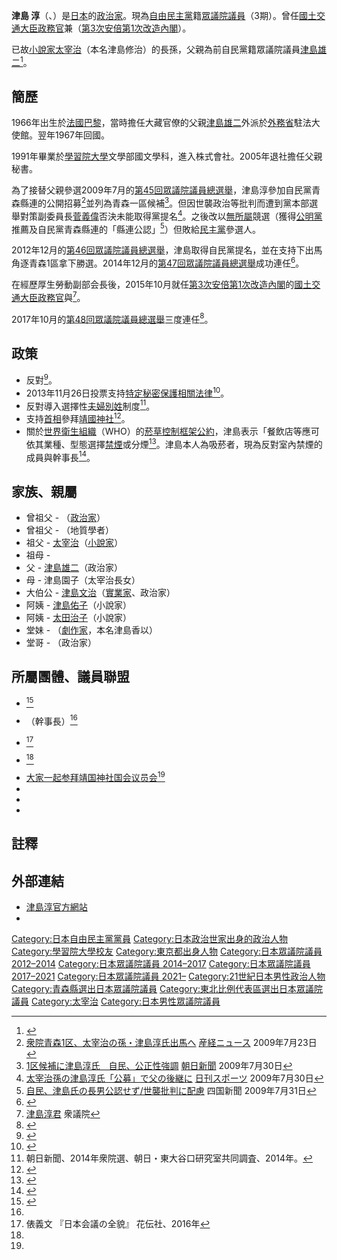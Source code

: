 {{Infobox Officeholder
|name = 津島 淳
|original_name = 
|native_name_lang = 
|image = 
|imagesize = 200px
| office2       = {{JPN}}[[眾議院_(日本)|眾議院]]議員
| term_start2    = 2012年12月16日
| term_end2     = 
|predecessor2   = 
|successor2     = 
|constituency2 = {{Plainlist|
* [[青森縣第1區|青森縣第1區]]（2012-2021）
* [[比例東北區|比例東北區]]（2021年至今）}}
|birth_date = {{birth date and age|1966|10|18}}
|birth_place = {{FRA}}[[巴黎|巴黎]]
|children = 
|parents = [[津島雄二|津島雄二]]（父）<br>津島園子（母）
|relatives = {{link-ja|津島源右衛門|津島源右衛門}}（曾外祖父）<br>{{link-ja|石原初太郎|石原初太郎}}（外曾外祖父）<br>[[太宰治|津島修治]]（外祖父）<br>{{link-ja|津島美知子|津島美知子}}（外祖母）<br>[[津島文治|津島文治]]（外伯祖父）<br>[[津島佑子|津島佑子]]（姨母）<br>[[太田治子|太田治子]]（姨母）<br>{{link-ja|石原燃|石原燃}}（表妹）
|spouse = 
|party = （[[無黨籍|無黨籍]]→）<br>[[自由民主党_(日本)|自由民主党]]
|occupation = 
|alma_mater = [[学習院大学|学習院大学]]文学部国文学科
|website = [http://juntu.web.fc2.com 官方網站]
}}
'''津島 淳'''（{{jpn|j=津島 淳|hg=つしま じゅん}}、{{bd|1966年|10月18日|||catIdx=Tsushima Jun}}）是[[日本|日本]]的[[政治家|政治家]]。現為[[自由民主黨_(日本)|自由民主黨]]籍[[眾議院_(日本)|眾議院議員]]（3期）。曾任[[國土交通大臣政務官|國土交通大臣政務官]]兼{{link-ja|內閣府大臣政務官|内閣府大臣政務官}}（[[第3次安倍內閣_(第1次改造)|第3次安倍第1次改造內閣]]）。

已故[[小說家|小說家]][[太宰治|太宰治]]（本名津島修治）的長孫，父親為前自民黨籍眾議院議員[[津島雄二|津島雄二]]<ref>{{Cite web |url=http://juntu.web.fc2.com/purof.html |title=津島淳オフィシャルサイト |access-date=2020-08-08 |archive-date=2020-11-01 |archive-url=https://web.archive.org/web/20201101224342/http://juntu.web.fc2.com/purof.html |dead-url=no }}</ref>。

== 簡歷 ==
1966年出生於[[法國|法國]][[巴黎|巴黎]]，當時擔任大藏官僚的父親[[津島雄二|津島雄二]]外派於[[日本外務省|外務省]]駐法大使館。翌年1967年回國。

1991年畢業於[[學習院大學|學習院大學]]文學部國文學科，進入株式會社{{link-ja|關電工|関電工}}。2005年退社擔任父親秘書。

為了接替父親參選2009年7月的[[第45屆日本眾議院議員總選舉|第45回眾議院議員總選舉]]，津島淳參加自民黨青森縣連的公開招募<ref>[http://www.iza.ne.jp/news/newsarticle/politics/politicsit/281072/ 衆院青森1区、太宰治の孫・津島淳氏出馬へ] {{Wayback|url=http://www.iza.ne.jp/news/newsarticle/politics/politicsit/281072/ |date=20090904072329 }} [[産経新聞|産経]]ニュース 2009年7月23日</ref>並列為青森一區候補<ref>[http://mytown.asahi.com/aomori/news.php?k_id=02000430907300001 1区候補に津島淳氏　自民、公正性強調] [[朝日新聞|朝日新聞]] 2009年7月30日</ref>。但因世襲政治等批判而遭到黨本部選舉對策副委員長[[菅義偉|菅義偉]]否決未能取得黨提名<ref>[http://archive.fo/yBuy 太宰治孫の津島淳氏「公募」で父の後継に] [[日刊スポーツ|日刊スポーツ]] 2009年7月30日</ref>。之後改以[[無所屬|無所屬]]競選（獲得[[公明黨|公明黨]]推薦及自民黨青森縣連的「縣連公認」<ref>[http://www.shikoku-np.co.jp/national/political/20090731000450 自民、津島氏の長男公認せず/世襲批判に配慮] 四国新聞 2009年7月31日</ref>）但敗給[[民主黨_(日本1998年)|民主黨]]參選人{{link-ja|橫山北斗|横山北斗}}。

2012年12月的[[第46屆日本眾議院議員總選舉|第46回眾議院議員總選舉]]，津島取得自民黨提名，並在{{link-ja|神道政治連盟|神道政治連盟}}支持下出馬角逐青森1區拿下勝選。2014年12月的[[第47屆日本眾議院議員總選舉|第47回眾議院議員總選舉]]成功連任<ref>{{Cite web |url=http://www.asahi.com/senkyo/sousenkyo47/kaihyo/A02.html |title=青森 - 開票速報 - 2014衆院選：朝日新聞デジタル |access-date=2020-08-08 |archive-date=2021-02-04 |archive-url=https://web.archive.org/web/20210204201050/http://www.asahi.com/senkyo/sousenkyo47/kaihyo/A02.html |dead-url=no }}</ref>。

在經歷{{link-ja|自由民主黨政務調査會|自由民主党政務調査会}}厚生勞動副部会長後，2015年10月就任[[第3次安倍內閣_(第1次改造)|第3次安倍第1次改造內閣]]的[[國土交通大臣政務官|國土交通大臣政務官]]與{{link-ja|內閣府大臣政務官|内閣府大臣政務官}}<ref>[http://www.shugiin.go.jp/internet/itdb_giinprof.nsf/html/profile/283.html 津島淳君] {{Wayback|url=http://www.shugiin.go.jp/internet/itdb_giinprof.nsf/html/profile/283.html |date=20191112155752 }} 衆議院</ref>。

2017年10月的[[第48屆日本眾議院議員總選舉|第48回眾議院議員總選舉]]三度連任<ref>{{Cite web |url=http://www.asahi.com/senkyo/senkyo2017/kaihyo/A02.html |title=青森-開票速報-2017衆議院選挙（衆院選）：朝日新聞デジタル |access-date=2020-08-08 |archive-date=2020-10-16 |archive-url=https://web.archive.org/web/20201016231726/http://www.asahi.com/senkyo/senkyo2017/kaihyo/A02.html |dead-url=no }}</ref>。

== 政策 ==
* 反對{{link-ja|女性宮家|女性宮家}}<ref>{{Cite web |url=http://www.senkyo.mainichi.jp/46shu/ |title=毎日新聞2012年衆院選アンケート |accessdate=2020-08-08 |archive-date=2016-02-16 |archive-url=https://web.archive.org/web/20160216090702/http://senkyo.mainichi.jp/46shu/ |dead-url=yes }}</ref>。
* 2013年11月26日投票支持[[特定秘密保護相關法律|特定秘密保護相關法律]]<ref>{{Cite web |url=http://www.tokyo-np.co.jp/feature/himitsuhogo/20131214.pdf |title=特定秘密保護法　国会議員の投票行動 |publisher=[[東京新聞|東京新聞]] |accessdate=2014-12-13 |archive-date=2014-11-26 |archive-url=https://web.archive.org/web/20141126174428/http://www.tokyo-np.co.jp/feature/himitsuhogo/20131214.pdf |dead-url=yes }}</ref>。
* 反對導入選擇性[[夫婦別姓|夫婦別姓]]制度<ref>朝日新聞、2014年衆院選、朝日・東大谷口研究室共同調査、2014年。</ref>。
* 支持[[內閣總理大臣|首相]]參拜[[靖國神社|靖國神社]]<ref>{{Cite web |url=http://www.senkyo.mainichi.jp/47shu/ |title=毎日新聞2014年衆院選アンケート |accessdate=2020-08-08 |archive-date=2016-02-16 |archive-url=https://web.archive.org/web/20160216024916/http://senkyo.mainichi.jp/47shu/ |dead-url=yes }}</ref>。
* 關於[[世界衛生組織|世界衛生組織]]（WHO）的[[菸草控制框架公約|菸草控制框架公約]]，津島表示「餐飲店等應可依其業種、型態選擇[[禁煙|禁煙]]或分煙<ref>{{Cite web |url = http://aaa.umin.jp/data/2009/200908kaitou.pdf |title = 衆議院議員総選挙立候補予定者 タバコ問題アンケート |website = 青森県タバコ問題懇談会 |date = 2009-08-10 |accessdate = 2018-08-12 |archive-date = 2018-08-11 |archive-url = https://web.archive.org/web/20180811231623/http://aaa.umin.jp/data/2009/200908kaitou.pdf |dead-url = no }}</ref>。津島本人為吸菸者，現為反對室內禁煙的{{link-ja|自民黨吸菸議員連盟|自民党たばこ議員連盟}}成員與{{link-ja|冒煙會|もくもく会}}幹事長<ref name="kitaQ201707">{{Cite web |url = http://www.tobacco-control.jp/documents/KitaQ_tobacco_33.pdf |title = 九州市医報（平成29年７月）第720号 - オリンピックと屋内全面禁煙法・条例（その33） |publisher = 北九州市医師会 |date = 2017-07-01 |accessdate = 2018-07-21 |archive-date = 2021-02-05 |archive-url = https://web.archive.org/web/20210205052030/http://www.tobacco-control.jp/documents/KitaQ_tobacco_33.pdf |dead-url = no }}</ref>。

== 家族、親屬 ==
* 曾祖父 - {{link-ja|津島源右衛門|津島源右衛門}}（[[政治家|政治家]]）
* 曾祖父 - {{link-ja|石原初太郎|石原初太郎}}（地質學者）
* 祖父 - [[太宰治|太宰治]]（[[小說家|小說家]]）
* 祖母 - {{link-ja|津島美知子|津島美知子}}
* 父 - [[津島雄二|津島雄二]]（政治家）
* 母 - 津島園子（太宰治長女）
* 大伯公 - [[津島文治|津島文治]]（[[實業家|實業家]]、政治家）
* 阿姨 - [[津島佑子|津島佑子]]（小說家）
* 阿姨 - [[太田治子|太田治子]]（小說家）
* 堂妹 - {{link-ja|石原燃|石原燃}}（[[劇作家|劇作家]]，本名津島香以）
* 堂哥 - {{link-ja|津島恭一|津島恭一}}（政治家）

{{familytree/start}}
{{familytree| | | | | |,|-|-|-|-|-|-|-|.| |}}
{{familytree|SHIZUKO|y|OSAMU|y|MICHIKO| |BUNJI|SHIZUKO=[[太田靜子|太田靜子]]|OSAMU=[[太宰治|太宰治]]|MICHIKO={{link-ja|津島美知子|津島美知子}}|BUNJI=[[津島文治|津島文治]]}}
{{familytree| |,|-|'| |,|-|^|-|.| | | | | |}}
{{familytree|HARUKO| |YUKO| |SONOKO|y|YUJI|HARUKO=[[太田治子|太田治子]]|YUKO=[[津島佑子|津島佑子]]|SONOKO=津島園子|YUJI=[[津島雄二|津島雄二]]}}
{{familytree| | | | | | | | | | | |!| | | |}}
{{familytree| | | | | | | | | | |JUN| | |JUN=津島淳|boxstyle_JUN=background-color:#faa;}}
{{familytree/end}}

== 所屬團體、議員聯盟 ==
* {{link-ja|自民黨吸菸議員連盟|自民党たばこ議員連盟}}<ref name="attendance20170307">{{Cite web |url = http://notobacco.jp/pslaw/giren170307syusseki.pdf |title = 自民党たばこ議員連盟臨時総会（出席者） |accessdate = 2018-04-11 |archive-date = 2019-12-25 |archive-url = https://web.archive.org/web/20191225113416/http://notobacco.jp/pslaw/giren170307syusseki.pdf |dead-url = no }}</ref>
* {{link-ja|冒煙會|もくもく会}}（幹事長）<ref name="kitaQ201707"/>
* {{link-ja|日本會議國會議員懇談會|日本会議国会議員懇談会}}<ref name="tawara2016">俵義文 『日本会議の全貌』 花伝社、2016年</ref>
* {{link-ja|神道政治連盟國會議員懇談會|神道政治連盟}}<ref name="tawara2016" />
* [[大家一起参拜靖国神社国会议员会|大家一起参拜靖国神社国会议员会]]<ref name="tawara2016" />
* {{link-ja|國際觀光產業振興議員連盟|国際観光産業振興議員連盟}}
* {{link-ja|TPP談判保護國家利益會|TPP交渉における国益を守り抜く会}}
* {{link-ja|照亮日本會|日本を明るくする会}}

== 註釋 ==
{{Reflist|2}}

== 外部連結 ==
* [http://juntu.web.fc2.com/ 津島淳官方網站] {{Wayback|url=http://juntu.web.fc2.com/ |date=20201101020707 }}
* {{Instagram|tsushimajun|Jun Tsushima}}

{{start box}}
{{s-off}}
{{succession box
| title  = {{Flagicon|JPN}} [[國土交通大臣政務官|國土交通大臣政務官]]<br /><small>{{link-ja|江島潔|江島潔}}<br />{{link-ja|宮內秀樹|宮内秀樹}}</small>
| before = {{link-ja|上野賢一郎|上野賢一郎}}<br />{{link-ja|鈴木馨祐|鈴木馨祐}}<br />{{link-ja|青木一彥|青木一彦}}
| years  = 2015年 - 2016年
| after  =­ {{link-ja|藤井比早之|藤井比早之}}<br />{{link-ja|大野泰正|大野泰正}}<br />{{link-ja|根本幸典|根本幸典}}
}}
{{Succession box
| title  = {{flagicon|JPN}} {{link-ja|內閣府大臣政務官|内閣府大臣政務官}}<br /><small>{{link-ja|牧島可憐|牧島かれん}}<br />{{link-ja|酒井庸行|酒井庸行}}<br />[[高木宏壽|高木宏壽]]<br />{{link-ja|古賀篤|古賀篤}}<br />{{link-ja|田所嘉德|田所嘉徳}}<br />[[豐田真由子|豐田真由子]]<br />{{link-ja|星野剛士|星野剛士}}<br />{{link-ja|白石徹|白石徹}}<br />{{link-ja|藤丸敏|藤丸敏}}</small>
| years = 2015年 - 2016年
| before = {{link-ja|越智隆雄|越智隆雄}}<br />[[松本洋平|松本洋平]]<br />[[小泉進次郎|小泉進次郎]]<br />[[大塚拓|大塚拓]]<br />{{link-ja|岩井茂樹 (政治家)|岩井茂樹 (政治家)|岩井茂樹}}<br />{{link-ja|鈴木馨祐|鈴木馨祐}}<br />{{link-ja|福山守|福山守}}<br />{{link-ja|石川博崇|石川博崇}}
| after = {{link-ja|武村展英|武村展英}}<br />{{link-ja|豐田俊郎|豊田俊郎}}<br />{{link-ja|務台俊介|務台俊介}}<br />{{link-ja|島田三郎 (參議院議員)|島田三郎_(参議院議員)|島田三郎}}<br />{{link-ja|井野俊郎|井野俊郎}}<br />{{link-ja|田野瀨太道|田野瀬太道}}<br />{{link-ja|井原巧|井原巧}}<br />{{link-ja|根本幸典|根本幸典}}<br />{{link-ja|井林辰憲|井林辰憲}}<br />{{link-ja|宮澤博行|宮澤博行}}
}}
{{end box}}
{{DEFAULTSORT:Tsushima Jun}}
[[Category:日本自由民主黨黨員|Category:日本自由民主黨黨員]]
[[Category:日本政治世家出身的政治人物|Category:日本政治世家出身的政治人物]]
[[Category:學習院大學校友|Category:學習院大學校友]]
[[Category:東京都出身人物|Category:東京都出身人物]]
[[Category:日本眾議院議員_2012–2014|Category:日本眾議院議員 2012–2014]]
[[Category:日本眾議院議員_2014–2017|Category:日本眾議院議員 2014–2017]]
[[Category:日本眾議院議員_2017–2021|Category:日本眾議院議員 2017–2021]]
[[Category:日本眾議院議員_2021–|Category:日本眾議院議員 2021–]]
[[Category:21世紀日本男性政治人物|Category:21世紀日本男性政治人物]]
[[Category:青森縣選出日本眾議院議員|Category:青森縣選出日本眾議院議員]]
[[Category:東北比例代表區選出日本眾議院議員|Category:東北比例代表區選出日本眾議院議員]]
[[Category:太宰治|Category:太宰治]]
[[Category:日本男性眾議院議員|Category:日本男性眾議院議員]]